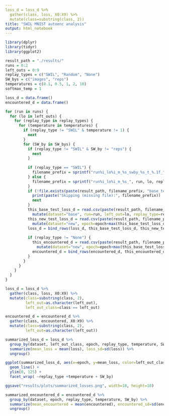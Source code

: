 ```yaml
---
loss_d = loss_d %>%
  gather(class, loss, X0:X9) %>%
  mutate(class=substring(class, 2))
title: "SWIL MNIST autoenc analysis"
output: html_notebook
---
```


```r
library(dplyr)
library(tidyr)
library(ggplot2)
```

```r
result_path = "./results/"
runs = 0:2
left_outs = 0:9
replay_types = c("SWIL", "Random", "None")
SW_bys = c("images", "reps")
temperatures = c(0.1, 0.5, 1, 2, 10)
softmax_temp = 1

loss_d = data.frame()
encountered_d = data.frame()

for (run in runs) {
  for (lo in left_outs) {
    for (replay_type in replay_types) {
      for (temperature in temperatures) {
        if (replay_type != "SWIL" & temperature != 1) {
          next
        }
        for (SW_by in SW_bys) {
          if (replay_type != "SWIL" & SW_by != "reps") {
            next
          }
          
          if (replay_type == "SWIL") {
            filename_prefix = sprintf("run%i_lo%i_m_%s_swby_%s_t_%.1f_", run, lo, replay_type, SW_by, softmax_temp)
          } else {
            filename_prefix = sprintf("run%i_lo%i_m_%s_", run, lo, replay_type)
          }
          if (!file.exists(paste(result_path, filename_prefix, "base_test_losses.csv", sep=""))) {
            print(paste("Skipping (missing file):", filename_prefix))
            next
          }
          this_base_test_loss_d = read.csv(paste(result_path, filename_prefix, "base_test_losses.csv", sep=""), header=T) %>%
            mutate(dataset="base", run=run, left_out=lo, replay_type=replay_type, temperature=temperature, SW_by=SW_by)
          this_new_test_loss_d = read.csv(paste(result_path, filename_prefix, "new_test_losses.csv", sep=""), header=T) %>% 
            mutate(dataset="new", epoch=epoch+max(this_base_test_loss_d$epoch), run=run, left_out=lo, replay_type=replay_type, temperature=temperature, SW_by=SW_by) 
          loss_d = bind_rows(loss_d, this_base_test_loss_d, this_new_test_loss_d)
          
          if (replay_type != "None") {
            this_encountered_d = read.csv(paste(result_path, filename_prefix, "replay_labels_encountered.csv", sep=""), header=T) %>% 
              mutate(dataset="new", epoch=epoch+max(this_base_test_loss_d$epoch), run=run, left_out=lo, replay_type=replay_type, temperature=temperature, SW_by=SW_by) 
            encountered_d = bind_rows(encountered_d, this_encountered_d)
          }
        }
      }
    }
  }
}
```

```r
loss_d = loss_d %>%
  gather(class, loss, X0:X9) %>%
  mutate(class=substring(class, 2),
         left_out=as.character(left_out),
         left_out_class=class == left_out)

encountered_d = encountered_d %>%
  gather(class, encountered, X0:X9) %>%
  mutate(class=substring(class, 2),
         left_out=as.character(left_out))
```

```r
summarized_loss_d = loss_d %>% 
  group_by(dataset, left_out_class, epoch, replay_type, temperature, SW_by) %>%
  summarize(mean_loss = mean(loss), loss_sd=sd(loss)) %>%
  ungroup()
```

```r
ggplot(summarized_loss_d, aes(x=epoch, y=mean_loss, color=left_out_class)) +
  geom_line() +
  ylim(0, 125) +
  facet_wrap( ~replay_type +temperature + SW_by)
```
```r
ggsave("results/plots/summarized_losses.png", width=10, height=10) 
```



```r
summarized_encountered_d = encountered_d %>% 
  group_by(dataset, epoch, replay_type, temperature, SW_by) %>%
  summarize(mean_encountered = mean(encountered), encountered_sd=sd(encountered)) %>%
  ungroup()
```

